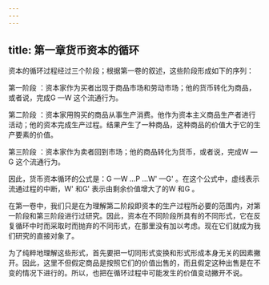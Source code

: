 ```yaml
---
---
---
```

title: 第一章货币资本的循环
---




资本的循环过程经过三个阶段；根据第一卷的叙述，这些阶段形成如下的序列：

第一阶段 ：资本家作为买者出现于商品市场和劳动市场；他的货币转化为商品，或者说，完成G —W 这个流通行为。

第二阶段 ：资本家用购买的商品从事生产消费。他作为资本主义商品生产者进行活动；他的资本完成生产过程。结果产生了一种商品，这种商品的价值大于它的生产要素的价值。

第三阶段 ：资本家作为卖者回到市场；他的商品转化为货币，或者说，完成W —G 这个流通行为。

因此，货币资本循环的公式是：G —W …P …W' —G' 。在这个公式中，虚线表示流通过程的中断，W' 和G' 表示由剩余价值增大了的W 和G 。

在第一卷中，我们只是在为理解第二阶段即资本的生产过程所必要的范围内，对第一阶段和第三阶段进行过研究。因此，资本在不同阶段所具有的不同形式，它在反复循环中时而采取时而抛弃的不同形式，在那里没有加以考虑。现在它们就成为我们研究的直接对象了。

为了纯粹地理解这些形式，首先要把一切同形式变换和形式形成本身无关的因素撇开。因此，这里不但假定商品是按照它们的价值出售的，而且假定这种出售是在不变的情况下进行的。所以，也把在循环过程中可能发生的价值变动撇开不说。